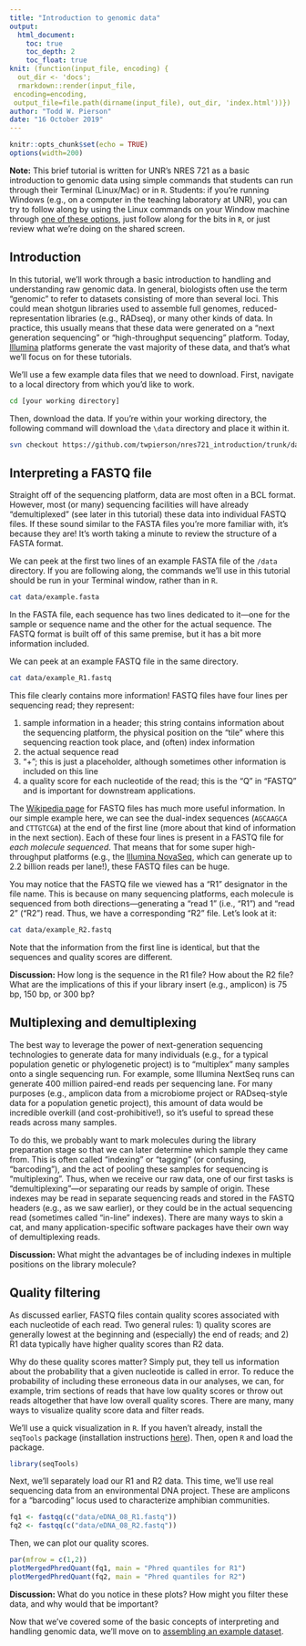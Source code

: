 ```yaml
---
title: "Introduction to genomic data"
output: 
  html_document:
    toc: true
    toc_depth: 2
    toc_float: true
knit: (function(input_file, encoding) {
  out_dir <- 'docs';
  rmarkdown::render(input_file,
 encoding=encoding,
 output_file=file.path(dirname(input_file), out_dir, 'index.html'))})
author: "Todd W. Pierson"
date: "16 October 2019"
---
```


```r
knitr::opts_chunk$set(echo = TRUE)
options(width=200)
```

<div class="alert alert-danger">
  <strong>Note:</strong> This brief tutorial is written for UNR's NRES 721 as a basic introduction to genomic data using simple commands that students can run through their Terminal (Linux/Mac) or in `R`. Students: if you're running Windows (e.g., on a computer in the teaching laboratory at UNR), you can try to follow along by using the Linux commands on your Window machine through [one of these options](https://itsfoss.com/run-linux-commands-in-windows/), just follow along for the bits in `R`, or just review what we're doing on the shared screen. 
</div>

## Introduction
In this tutorial, we'll work through a basic introduction to handling and understanding raw genomic data. In general, biologists often use the term "genomic" to refer to datasets consisting of more than several loci. This could mean shotgun libraries used to assemble full genomes, reduced-representation libraries (e.g., RADseq), or many other kinds of data. In practice, this usually means that these data were generated on a "next generation sequencing" or "high-throughput sequencing" platform. Today, [Illumina](https://www.illumina.com/index-d.html) platforms generate the vast majority of these data, and that's what we'll focus on for these tutorials.

We'll use a few example data files that we need to download. First, navigate to a local directory from which you'd like to work.

```bash
cd [your working directory]
```

Then, download the data. If you're within your working directory, the following command will download the `\data` directory and place it within it.

```bash
svn checkout https://github.com/twpierson/nres721_introduction/trunk/data
```

## Interpreting a FASTQ file

Straight off of the sequencing platform, data are most often in a BCL format. However, most (or many) sequencing facilities will have already "demultiplexed" (see later in this tutorial) these data into individual FASTQ files. If these sound similar to the FASTA files you're more familiar with, it's because they are! It's worth taking a minute to review the structure of a FASTA format. 

We can peek at the first two lines of an example FASTA file of the `/data` directory. If you are following along, the commands we'll use in this tutorial should be run in your Terminal window, rather than in `R`.

```bash
cat data/example.fasta
```

In the FASTA file, each sequence has two lines dedicated to it—one for the sample or sequence name and the other for the actual sequence. The FASTQ format is built off of this same premise, but it has a bit more information included.

We can peek at an example FASTQ file in the same directory.
```bash
cat data/example_R1.fastq
```

This file clearly contains more information! FASTQ files have four lines per sequencing read; they represent:

1) sample information in a header; this string contains information about the sequencing platform, the physical position on the "tile" where this sequencing reaction took place, and (often) index information
2) the actual sequence read
3) "+"; this is just a placeholder, although sometimes other information is included on this line
4) a quality score for each nucleotide of the read; this is the "Q" in "FASTQ" and is important for downstream applications.

The [Wikipedia page](https://en.wikipedia.org/wiki/FASTQ_format) for FASTQ files has much more useful information. In our simple example here, we can see the dual-index sequences (`AGCAAGCA` and `CTTGTCGA`) at the end of the first line (more about that kind of information in the next section). Each of these four lines is present in a FASTQ file for *each molecule sequenced*. That means that for some super high-throughput platforms (e.g., the [Illumina NovaSeq](https://www.illumina.com/systems/sequencing-platforms/novaseq.html), which can generate up to 2.2 billion reads per lane!), these FASTQ files can be huge.

You may notice that the FASTQ file we viewed has a "R1" designator in the file name. This is because on many sequencing platforms, each molecule is sequenced from both directions—generating a "read 1" (i.e., "R1") and "read 2" ("R2") read. Thus, we have a corresponding "R2" file. Let's look at it:

```bash
cat data/example_R2.fastq
```

Note that the information from the first line is identical, but that the sequences and quality scores are different. 

<div class="alert alert-info">
  <strong>Discussion:</strong> How long is the sequence in the R1 file? How about the R2 file? What are the implications of this if your library insert (e.g., amplicon) is 75 bp, 150 bp, or 300 bp?
</div>

## Multiplexing and demultiplexing

The best way to leverage the power of next-generation sequencing technologies to generate data for many individuals (e.g., for a typical population genetic or phylogenetic project) is to "multiplex" many samples onto a single sequencing run. For example, some Illumina NextSeq runs can generate 400 million paired-end reads per sequencing lane. For many purposes (e.g., amplicon data from a microbiome project or RADseq-style data for a population genetic project), this amount of data would be incredible overkill (and cost-prohibitive!), so it's useful to spread these reads across many samples.

To do this, we probably want to mark molecules during the library preparation stage so that we can later determine which sample they came from. This is often called "indexing" or "tagging" (or confusing, "barcoding"), and the act of pooling these samples for sequencing is "multiplexing". Thus, when we receive our raw data, one of our first tasks is "demultiplexing"---or separating our reads by sample of origin. These indexes may be read in separate sequencing reads and stored in the FASTQ headers (e.g., as we saw earlier), or they could be in the actual sequencing read (sometimes called "in-line" indexes). There are many ways to skin a cat, and many application-specific software packages have their own way of demultiplexing reads.

<div class="alert alert-info">
  <strong>Discussion:</strong> What might the advantages be of including indexes in multiple positions on the library molecule?
</div>

## Quality filtering

As discussed earlier, FASTQ files contain quality scores associated with each nucleotide of each read. Two general rules: 1) quality scores are generally lowest at the beginning and (especially) the end of reads; and 2) R1 data typically have higher quality scores than R2 data. 

Why do these quality scores matter? Simply put, they tell us information about the probability that a given nucleotide is called in error. To reduce the probability of including these erroneous data in our analyses, we can, for example, trim sections of reads that have low quality scores or throw out reads altogether that have low overall quality scores. There are many, many ways to visualize quality score data and filter reads. 

We'll use a quick visualization in `R`. If you haven't already, install the `seqTools` package (installation instructions [here](https://bioconductor.org/packages/release/bioc/html/seqTools.html)). Then, open `R` and load the package.

```r
library(seqTools)
```

Next, we'll separately load our R1 and R2 data. This time, we'll use real sequencing data from an environmental DNA project. These are amplicons for a "barcoding" locus used to characterize amphibian communities. 

```r
fq1 <- fastqq(c("data/eDNA_08_R1.fastq"))
fq2 <- fastqq(c("data/eDNA_08_R2.fastq"))
```

Then, we can plot our quality scores.
```r
par(mfrow = c(1,2))
plotMergedPhredQuant(fq1, main = "Phred quantiles for R1")
plotMergedPhredQuant(fq2, main = "Phred quantiles for R2")
```

<div class="alert alert-info">
  <strong>Discussion:</strong> What do you notice in these plots? How might you filter these data, and why would that be important?
</div>

Now that we've covered some of the basic concepts of interpreting and handling genomic data, we'll move on to [assembling an example dataset](https://twpierson.github.io/nres721_assembly/).